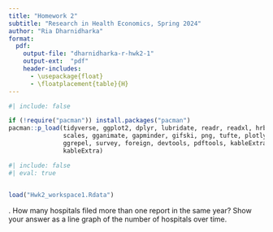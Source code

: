 ```yaml
---
title: "Homework 2"
subtitle: "Research in Health Economics, Spring 2024"
author: "Ria Dharnidharka"
format:
  pdf:
    output-file: "dharnidharka-r-hwk2-1"
    output-ext:  "pdf"
    header-includes:
      - \usepackage{float}
      - \floatplacement{table}{H}
---
```

```r
#| include: false

if (!require("pacman")) install.packages("pacman")
pacman::p_load(tidyverse, ggplot2, dplyr, lubridate, readr, readxl, hrbrthemes, fixest,
               scales, gganimate, gapminder, gifski, png, tufte, plotly, OECD,
               ggrepel, survey, foreign, devtools, pdftools, kableExtra, modelsummary,
               kableExtra)
```
```r
#| include: false
#| eval: true

 
load("Hwk2_workspace1.Rdata")
```
\newpage

\vspace{.2in}
\noindent 1. How many hospitals filed more than one report in the same year? Show your answer as a line graph of the number of hospitals over time.<br>
